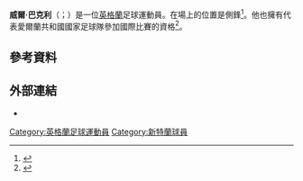 {{noteTA
|G1=Football
|G2=EPL
|G3=FAcup
}}

'''威爾·巴克利'''（{{lang-en|Will Buckley}}；{{bd|1989年|11月21日}}）是一位[[英格蘭|英格蘭]]足球運動員。在場上的位置是側鋒<ref>{{cite web|url=http://www.safc.com/news/team-news/2014/august/sunderland-sign-will-buckley|title=Buckley deal completed|publisher=Sunderland A.F.C.|accessdate=14 August 2014|date=14 August 2014|archive-date=2014-08-14|archive-url=https://web.archive.org/web/20140814134807/http://www.safc.com/news/team-news/2014/august/sunderland-sign-will-buckley|dead-url=no}}</ref>。他也擁有代表愛爾蘭共和國國家足球隊參加國際比賽的資格<ref>{{cite news|title=Buckley: I want Irish call-up|url=http://www.herald.ie/sport/soccer/buckley-i-want-irish-callup-29708677.html|publisher=Hearld.ie|date=29 October 2013|accessdate=2015-06-02|archive-date=2019-11-30|archive-url=https://web.archive.org/web/20191130165403/https://www.herald.ie/sport/soccer/buckley-i-want-irish-callup-29708677.html|dead-url=no}}</ref>。

==參考資料==
{{Reflist}}

==外部連結==
*{{soccerbase|id=48744|name=威爾·巴克利}}

{{DEFAULTSORT:Buckley, Will}}
[[Category:英格蘭足球運動員|Category:英格蘭足球運動員]]
[[Category:新特蘭球員|Category:新特蘭球員]]